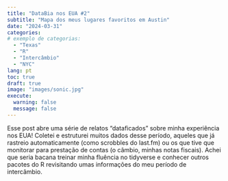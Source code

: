 ```yaml
---
title: "DataBia nos EUA #2"
subtitle: "Mapa dos meus lugares favoritos em Austin"
date: "2024-03-31"
categories: 
# exemplo de categorias:
  - "Texas"
  - "R"
  - "Intercâmbio"
  - "NYC"
lang: pt
toc: true 
draft: true
image: "images/sonic.jpg"
execute: 
  warning: false
  message: false
---
```


::: {.callout-note appearance="simple"}
Esse post abre uma série de relatos "dataficados" sobre minha experiência nos EUA! Coletei e estruturei muitos dados desse período, aqueles que já rastreio automaticamente (como scrobbles do last.fm) ou os que tive que monitorar para prestação de contas (o câmbio, minhas notas fiscais). Achei que seria bacana treinar minha fluência no tidyverse e conhecer outros pacotes do R revisitando umas informações do meu período de intercâmbio.
:::


